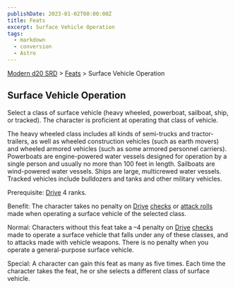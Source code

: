 ```yaml
---
publishDate: 2023-01-02T00:00:00Z
title: Feats
excerpt: Surface Vehicle Operation
tags:
  - markdown
  - conversion
  - Astro
---
```


[Modern d20 SRD](/#modernD20) > [Feats](modern-d20-srd-feats-index) > Surface Vehicle Operation

## Surface Vehicle Operation

Select a class of surface vehicle (heavy wheeled, powerboat, sailboat, ship,
or tracked). The character is proficient at operating that class of vehicle.

The heavy wheeled class includes all kinds of semi-trucks and tractor-
trailers, as well as wheeled construction vehicles (such as earth movers) and
wheeled armored vehicles (such as some armored personnel carriers). Powerboats
are engine-powered water vessels designed for operation by a single person and
usually no more than 100 feet in length. Sailboats are wind-powered water
vessels. Ships are large, multicrewed water vessels. Tracked vehicles include
bulldozers and tanks and other military vehicles.

Prerequisite: [Drive](modern-d20-srd-skills-drive) 4 ranks.

Benefit: The character takes no penalty on [Drive](modern-d20-srd-skills-drive) [checks](modern-d20-srd-skills-skill-basics-php#skill-check-index) or
[attack rolls](modern-d20-srd-combat-attack-roll) made when operating a
surface vehicle of the selected class.

Normal: Characters without this feat take a –4 penalty on
[Drive](modern-d20-srd-skills-drive) [checks](modern-d20-srd-skills-skill-basics-php#skill-check-index) made to operate a surface vehicle that falls
under any of these classes, and to attacks made with vehicle weapons. There is
no penalty when you operate a general-purpose surface vehicle.

Special: A character can gain this feat as many as five times. Each time the
character takes the feat, he or she selects a different class of surface
vehicle.

